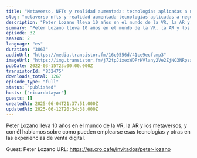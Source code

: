 ```yaml
---
title: "Metaverso, NFTs y realidad aumentada: tecnologías aplicadas a negocios digitales, con Peter Lozano"
slug: "metaverso-nfts-y-realidad-aumentada-tecnologias-aplicadas-a-negocios-digitales-con-peter-lozano"
description: "Peter Lozano lleva 10 años en el mundo de la VR, la AR y los metaversos, y con él hablamos sobre como pueden emplearse esas tecnologías y otras en las experiencias de venta digital.\n\nGuest: Peter Lozano\nURL: https://es.cro.cafe/invitados/peter-lozano"
summary: "Peter Lozano lleva 10 años en el mundo de la VR, la AR y los metaversos, y con él hablamos sobre como pueden emplearse esas tecnologías y otras en las experiencias de venta digital."
episode: 32
season: 2
language: "es"
duration: "3863"
audioUrl: "https://media.transistor.fm/16c0556d/41ce9ecf.mp3"
imageUrl: "https://img.transistor.fm/j72tpJixexWDPrHVlany2Ve2ZjNO3NRpsa-6YRBDSvc/rs:fill:3000:3000:1/q:60/aHR0cHM6Ly9pbWct/dXBsb2FkLXByb2R1/Y3Rpb24udHJhbnNp/c3Rvci5mbS9jNjJl/Y2VlNzRhYmExNTc3/OWVjN2UyMGU3YmI1/OGNlMi5wbmc.webp"
pubDate: 2022-03-15T23:00:00.000Z
transistorId: "832475"
downloads_total: 1267
episode_type: "full"
status: "published"
hosts: ["ricardotayar"]
guests: []
createdAt: 2025-06-04T21:37:51.000Z
updatedAt: 2025-06-12T20:34:38.000Z
---
```


Peter Lozano lleva 10 años en el mundo de la VR, la AR y los metaversos, y con él hablamos sobre como pueden emplearse esas tecnologías y otras en las experiencias de venta digital.

Guest: Peter Lozano
URL: https://es.cro.cafe/invitados/peter-lozano
